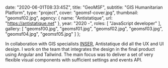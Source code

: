 
  date: "2020-06-01T08:33:45Z",
  title: "GeoMSF",
  subtitle: "GIS Humanitarian Platform",
  type: "project",
  cover: "geomsf-cover.jpg",
  thumbnail: "geomsf02.jpg",
  agency: {
    name: "Antistatique",
    url: "https://antistatique.net"
  },
  year: "2020 -",
  roles: [
    "JavaScript developer"
  ],
  gallery: [
    "geomsf00.jpg",
    "geomsf01.jpg",
    "geomsf02.jpg",
    "geomsf03.jpg",
    "geomsf04.jpg",
    "geomsf05.jpg"
  ]
};

In collaboration with GIS specialists [INSER](https://www.inser.ch/), Antistatique did all the UX and UI design. I work on the team that integrates the design in the final product using Angular and Tailwind. The main focus was to deliver a set of very flexible visual components with sufficient settings and events API.

